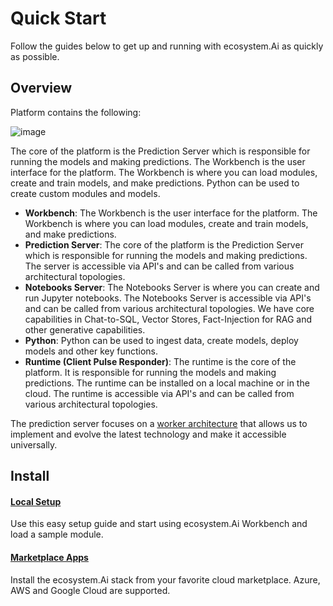 # Quick Start

Follow the guides below to get up and running with ecosystem.Ai as quickly as possible.

## Overview

Platform contains the following:

![image](/images/overview.png)

The core of the platform is the Prediction Server which is responsible for running the models and making predictions. The Workbench is the user interface for the platform. The Workbench is where you can load modules, create and train models, and make predictions. Python can be used to create custom modules and models.

- **Workbench**: The Workbench is the user interface for the platform. The Workbench is where you can load modules, create and train models, and make predictions.
- **Prediction Server**: The core of the platform is the Prediction Server which is responsible for running the models and making predictions. The server is accessible via API's and can be called from various architectural topologies.
- **Notebooks Server**: The Notebooks Server is where you can create and run Jupyter notebooks. The Notebooks Server is accessible via API's and can be called from various architectural topologies. We have core capabilities in Chat-to-SQL, Vector Stores, Fact-Injection for RAG and other generative capabilities.
- **Python**: Python can be used to ingest data, create models, deploy models and other key functions.
- **Runtime (Client Pulse Responder)**: The runtime is the core of the platform. It is responsible for running the models and making predictions. The runtime can be installed on a local machine or in the cloud. The runtime is accessible via API's and can be called from various architectural topologies.

The prediction server focuses on a [worker architecture](/docs/workers/worker_arch) that allows us to implement and evolve the latest technology and make it accessible universally.

## Install

#### [Local Setup](./quick_start/local_setup)

Use this easy setup guide and start using ecosystem.Ai Workbench and load a sample module.

#### [Marketplace Apps](./quick_start/marketplace)

Install the ecosystem.Ai stack from your favorite cloud marketplace. Azure, AWS and Google Cloud are supported.
